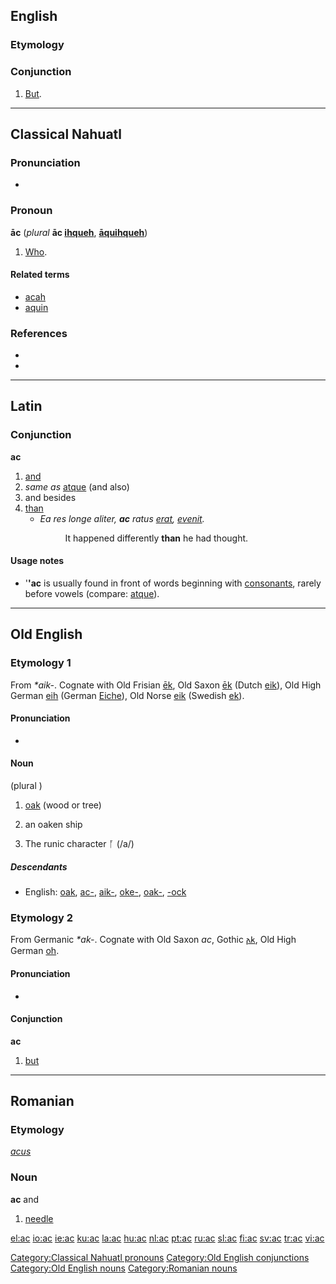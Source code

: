 {{wikipedia}}
{{also|Appendix:Variations of "ac"}}
==English==

===Etymology===
{{etyl|ang|en}} {{term|ac|lang=ang}}

===Conjunction===
{{en-conj}}

# {{rfv-sense}} {{obsolete}} [[but|But]].

{{anagrams:en/ac}}
----

==Classical Nahuatl==

===Pronunciation===
* {{IPA|/aːk/|lang=nci}}

===Pronoun===
'''āc''' (''plural'' '''āc [[ihqueh]]''', '''[[aquihqueh|āquihqueh]]''')

# [[who|Who]].

====Related terms====
* [[acah]]
* [[aquin]]

===References===
* {{cite book |author=Karttunen, Frances |year=1983 |title=An Analytical Dictionary of Nahuatl |location=Austin |publisher=University of Texas Press |pages=p. 1}}
* {{cite book |author=Lockhart, James |year=2001 |title=Nahuatl as Written: Lessons in Older Written Nahuatl, with Copious Examples and Texts |location=Stanford |publisher=Stanford University Press |pages=p. 210}}

[[Category:Classical Nahuatl pronouns]]

----

==Latin==

===Conjunction===
'''ac'''

# [[and]]
# ''same as'' [[atque]] (and also)
# and besides
# [[than]]
#* ''Ea res longe aliter, '''ac''' ratus [[erat]], [[evenire|evenit]].''
#*: It happened differently '''than''' he had thought.

====Usage notes====
* '''''ac''' is usually found in front of words beginning with [[consonant]]s, rarely before vowels (compare: [[atque]]).

----

==Old English==

===Etymology 1===
From {{etyl|gem|ang}} ''*aik-''. Cognate with Old Frisian [[ek|ēk]], Old Saxon [[ek|ēk]] (Dutch [[eik]]), Old High German [[eih]] (German [[Eiche]]), Old Norse [[eik]] (Swedish [[ek]]).

====Pronunciation====
* {{IPA|/ɑːk/|lang=ang}}

====Noun====
{{unicode|'''āc'''}} {{f}} (plural {{Latinx|'''ǣċ'''}})

# [[oak]] (wood or tree)
# {{poetic|lang=ang}} an oaken ship
# The runic character ᚪ (/a/)

=====Descendants=====
* English: [[oak]], [[ac-]], [[aik-]], [[oke-]], [[oak-]], [[-ock]]

===Etymology 2===
From Germanic ''*ak-''. Cognate with Old Saxon ''ac'', Gothic [[𐌰𐌺]], Old High German [[oh]].

====Pronunciation====
* {{IPA|/ɑk/|lang=ang}}

====Conjunction====
'''ac'''

# [[but]]

[[Category:Old English conjunctions]]
[[Category:Old English nouns]]

----

==Romanian==

===Etymology===
{{etyl|la|ro}} ''[[acus]]''

===Noun===
'''ac''' {{f}} and {{m}}

# [[needle]]

[[Category:Romanian nouns]]

[[el:ac]]
[[io:ac]]
[[ie:ac]]
[[ku:ac]]
[[la:ac]]
[[hu:ac]]
[[nl:ac]]
[[pt:ac]]
[[ru:ac]]
[[sl:ac]]
[[fi:ac]]
[[sv:ac]]
[[tr:ac]]
[[vi:ac]]